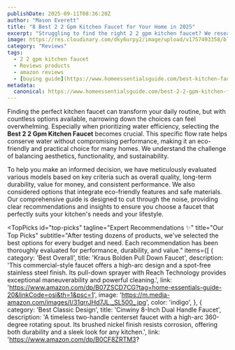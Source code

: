 ```yaml
---
publishDate: 2025-09-11T08:36:20Z
author: "Mason Everett"
title: "8 Best 2 2 Gpm Kitchen Faucet for Your Home in 2025"
excerpt: "Struggling to find the right 2 2 gpm kitchen faucet? We researched and tested top options to help you choose the perfect one for your kitchen needs."
image: https://res.cloudinary.com/dky6urpy2/image/upload/v1757493358/blog_image_1757493357_vlgheu.webp
category: "Reviews"
tags:
  - 2 2 gpm kitchen faucet
  - Reviews products
  - amazon reviews
  - [buying guide](https://www.homeessentialsguide.com/best-kitchen-faucet-with-side-sprayer)
metadata:
  canonical: https://www.homeessentialsguide.com/best-2-2-gpm-kitchen-faucet
---
```



Finding the perfect kitchen faucet can transform your daily routine, but with countless options available, narrowing down the choices can feel overwhelming. Especially when prioritizing water efficiency, selecting the **Best 2 2 Gpm Kitchen Faucet** becomes crucial. This specific flow rate helps conserve water without compromising performance, making it an eco-friendly and practical choice for many homes. We understand the challenge of balancing aesthetics, functionality, and sustainability.

To help you make an informed decision, we have meticulously evaluated various models based on key criteria such as overall quality, long-term durability, value for money, and consistent performance. We also considered options that integrate eco-friendly features and safe materials. Our comprehensive guide is designed to cut through the noise, providing clear recommendations and insights to ensure you choose a faucet that perfectly suits your kitchen's needs and your lifestyle.

<TopPicks
  id="top-picks"
  tagline="Expert Recommendations ✨"
  title="Our Top Picks"
  subtitle="After testing dozens of products, we've selected the best options for every budget and need. Each recommendation has been thoroughly evaluated for performance, durability, and value."
  items={[
    {
      category: 'Best Overall',
      title: 'Kraus Bolden Pull Down Faucet',
      description: 'This commercial-style faucet offers a high-arc design and a spot-free stainless steel finish. Its pull-down sprayer with Reach Technology provides exceptional maneuverability and powerful cleaning.',
      link: 'https://www.amazon.com/dp/B07ZSCD7CG?tag=home-essentials-guide-20&linkCode=osi&th=1&psc=1',
      image: 'https://m.media-amazon.com/images/I/31qrrJHd7JL._SL500_.jpg',
      color: 'indigo',
    },
    {
      category: 'Best Classic Design',
      title: 'Cinwiny 8-Inch Dual Handle Faucet',
      description: 'A timeless two-handle centerset faucet with a high-arc 360-degree rotating spout. Its brushed nickel finish resists corrosion, offering both durability and a sleek look for any kitchen.',
      link: 'https://www.amazon.com/dp/B0CF8ZRTM3?